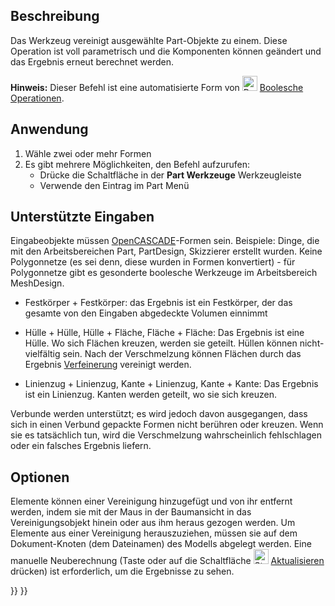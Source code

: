 <languages/>

{{Docnav/de
|[[Part_Cut/de|Differenz]]
|[[Part_Common/de|Schnitt]]
|[[Part_Workbench/de|Part]]
|IconL=Part_Cut.svg
|IconR=Part_Common.svg
|IconC=Workbench_Part.svg
}}

{{GuiCommand/de
|Name=Part Fuse
|Name/de=Part Vereinigung
|MenuLocation=Formteil → Boolesche Operation → Vereinigung
|Workbenches=[[Part_Workbench/de|Part]]
|SeeAlso=[[Part_Boolean/de|Part Boolesche Operationen]], [[Part_Cut/de|Part Differenz]], [[Part_Common/de|Part Schnitt]], 
}}

<span id="Description"></span>
== Beschreibung ==

<div class="mw-translate-fuzzy">
Das Werkzeug {{Button|[[Image:Part_Fuse.svg|24px|link=Part_Fuse]] [[Part_Fuse/de|Part Vereinigung]]}} vereinigt ausgewählte Part-Objekte zu einem. Diese Operation ist voll parametrisch und die Komponenten können geändert und das Ergebnis erneut berechnet werden.
</div>

'''Hinweis:''' Dieser Befehl ist eine automatisierte Form von [[Image:Part_Boolean.svg|24px|link=Part_Boolean/de]] [[Part_Boolean/de|Boolesche Operationen]].

<span id="Usage"></span>
==Anwendung==

<div class="mw-translate-fuzzy">
# Wähle zwei oder mehr Formen
# Es gibt mehrere Möglichkeiten, den Befehl aufzurufen:
#* Drücke die {{Button|[[Image:Part_Fuse.svg|16px|link=Part_Fuse]] Part Vereinigung}} Schaltfläche in der '''Part Werkzeuge''' Werkzeugleiste
#* Verwende den {{MenuCommand|Formteil → Boolesche  Operation → Vereinigung}} Eintrag im Part Menü
</div>

<span id="Supported_inputs"></span>
== Unterstützte Eingaben ==

Eingabeobjekte müssen [[OpenCASCADE/de|OpenCASCADE]]-Formen sein. Beispiele: Dinge, die mit den Arbeitsbereichen Part, PartDesign, Skizzierer erstellt wurden. Keine Polygonnetze (es sei denn, diese wurden in Formen konvertiert) - für Polygonnetze gibt es gesonderte boolesche Werkzeuge im Arbeitsbereich MeshDesign.

* Festkörper + Festkörper: das Ergebnis ist ein Festkörper, der das gesamte von den Eingaben abgedeckte Volumen einnimmt

* Hülle + Hülle, Hülle + Fläche, Fläche + Fläche: Das Ergebnis ist eine Hülle. Wo sich Flächen kreuzen, werden sie geteilt. Hüllen können nicht-vielfältig sein. Nach der Verschmelzung können Flächen durch das Ergebnis [[Part_RefineShape/de|Verfeinerung]] vereinigt werden.

* Linienzug + Linienzug, Kante + Linienzug, Kante + Kante: Das Ergebnis ist ein Linienzug. Kanten werden geteilt, wo sie sich kreuzen. 

Verbunde werden unterstützt; es wird jedoch davon ausgegangen, dass sich in einen Verbund gepackte Formen nicht berühren oder kreuzen. Wenn sie es tatsächlich tun, wird die Verschmelzung wahrscheinlich fehlschlagen oder ein falsches Ergebnis liefern.

<span id="Options"></span>
==Optionen==

Elemente können einer Vereinigung hinzugefügt und von ihr entfernt werden, indem sie mit der Maus in der Baumansicht in das Vereinigungsobjekt hinein oder aus ihm heraus gezogen werden. Um Elemente aus einer Vereinigung herauszuziehen, müssen sie auf dem Dokument-Knoten (dem Dateinamen) des Modells abgelegt werden. Eine manuelle Neuberechnung (Taste {{KEY|F5}} oder auf die Schaltfläche [[Image:Std_Refresh.svg|24px]] [[Std_Refresh/de|Aktualisieren]] drücken) ist erforderlich, um die Ergebnisse zu sehen. 


{{Docnav/de
|[[Part_Cut/de|Differenz]]
|[[Part_Common/de|Schnitt]]
|[[Part_Workbench/de|Part]]
|IconL=Part_Cut.svg
|IconR=Part_Common.svg
|IconC=Workbench_Part.svg
}}

{{Part_Tools_navi{{#translation:}}}}
{{Userdocnavi{{#translation:}}}}
